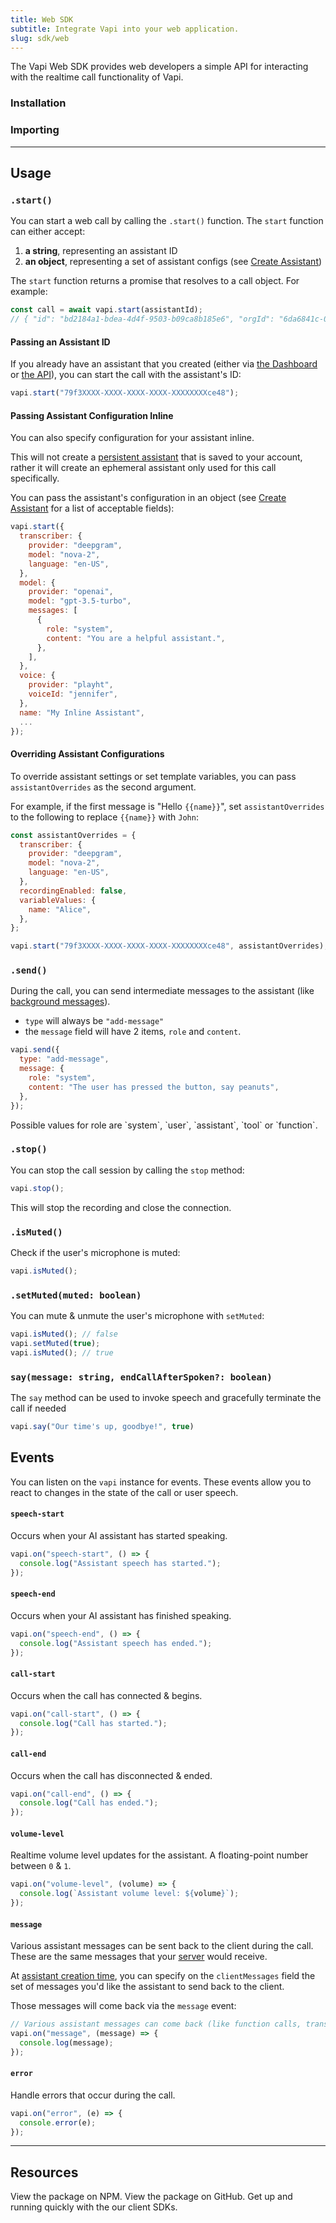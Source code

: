 ```yaml
---
title: Web SDK
subtitle: Integrate Vapi into your web application.
slug: sdk/web
---
```


The Vapi Web SDK provides web developers a simple API for interacting with the realtime call functionality of Vapi.

### Installation

<Markdown src="../snippets/sdks/web/install-web-sdk.mdx" />

### Importing

<Markdown src="../snippets/sdks/web/import-web-sdk.mdx" />

<Markdown src="../snippets/sdks/web/pass-api-keys.mdx" />

---

## Usage

### `.start()`

You can start a web call by calling the `.start()` function. The `start` function can either accept:

1. **a string**, representing an assistant ID
2. **an object**, representing a set of assistant configs (see [Create Assistant](/api-reference/assistants/create-assistant))

The `start` function returns a promise that resolves to a call object. For example:

```javascript
const call = await vapi.start(assistantId);
// { "id": "bd2184a1-bdea-4d4f-9503-b09ca8b185e6", "orgId": "6da6841c-0fca-4604-8941-3d5d65f43a17", "createdAt": "2024-11-13T19:20:24.606Z", "updatedAt": "2024-11-13T19:20:24.606Z", "type": "webCall", ... }
```

#### Passing an Assistant ID

If you already have an assistant that you created (either via [the Dashboard](/quickstart/dashboard) or [the API](/api-reference/assistants/create-assistant)), you can start the call with the assistant's ID:

```javascript
vapi.start("79f3XXXX-XXXX-XXXX-XXXX-XXXXXXXXce48");
```

#### Passing Assistant Configuration Inline

You can also specify configuration for your assistant inline.

This will not create a [persistent assistant](/assistants/persistent-assistants) that is saved to your account, rather it will create an ephemeral assistant only used for this call specifically.

You can pass the assistant's configuration in an object (see [Create Assistant](/api-reference/assistants/create-assistant) for a list of acceptable fields):

```javascript
vapi.start({
  transcriber: {
    provider: "deepgram",
    model: "nova-2",
    language: "en-US",
  },
  model: {
    provider: "openai",
    model: "gpt-3.5-turbo",
    messages: [
      {
        role: "system",
        content: "You are a helpful assistant.",
      },
    ],
  },
  voice: {
    provider: "playht",
    voiceId: "jennifer",
  },
  name: "My Inline Assistant",
  ...
});
```

#### Overriding Assistant Configurations

To override assistant settings or set template variables, you can pass `assistantOverrides` as the second argument.

For example, if the first message is "Hello `{{name}}`", set `assistantOverrides` to the following to replace `{{name}}` with `John`:

```javascript
const assistantOverrides = {
  transcriber: {
    provider: "deepgram",
    model: "nova-2",
    language: "en-US",
  },
  recordingEnabled: false,
  variableValues: {
    name: "Alice",
  },
};

vapi.start("79f3XXXX-XXXX-XXXX-XXXX-XXXXXXXXce48", assistantOverrides);
```

### `.send()`

During the call, you can send intermediate messages to the assistant (like [background messages](/assistants/background-messages)).

- `type` will always be `"add-message"`
- the `message` field will have 2 items, `role` and `content`.

```javascript
vapi.send({
  type: "add-message",
  message: {
    role: "system",
    content: "The user has pressed the button, say peanuts",
  },
});
```

<Info>
  Possible values for role are `system`, `user`, `assistant`, `tool` or
  `function`.
</Info>

### `.stop()`

You can stop the call session by calling the `stop` method:

```javascript
vapi.stop();
```

This will stop the recording and close the connection.

### `.isMuted()`

Check if the user's microphone is muted:

```javascript
vapi.isMuted();
```

### `.setMuted(muted: boolean)`

You can mute & unmute the user's microphone with `setMuted`:

```javascript
vapi.isMuted(); // false
vapi.setMuted(true);
vapi.isMuted(); // true
```

### `say(message: string, endCallAfterSpoken?: boolean)`

The `say` method can be used to invoke speech and gracefully terminate the call if needed

```javascript
vapi.say("Our time's up, goodbye!", true)
```

## Events

You can listen on the `vapi` instance for events. These events allow you to react to changes in the state of the call or user speech.

#### `speech-start`

Occurs when your AI assistant has started speaking.

```javascript
vapi.on("speech-start", () => {
  console.log("Assistant speech has started.");
});
```

#### `speech-end`

Occurs when your AI assistant has finished speaking.

```javascript
vapi.on("speech-end", () => {
  console.log("Assistant speech has ended.");
});
```

#### `call-start`

Occurs when the call has connected & begins.

```javascript
vapi.on("call-start", () => {
  console.log("Call has started.");
});
```

#### `call-end`

Occurs when the call has disconnected & ended.

```javascript
vapi.on("call-end", () => {
  console.log("Call has ended.");
});
```

#### `volume-level`

Realtime volume level updates for the assistant. A floating-point number between `0` & `1`.

```javascript
vapi.on("volume-level", (volume) => {
  console.log(`Assistant volume level: ${volume}`);
});
```

#### `message`

Various assistant messages can be sent back to the client during the call. These are the same messages that your [server](/server-url) would receive.

At [assistant creation time](/api-reference/assistants/create-assistant), you can specify on the `clientMessages` field the set of messages you'd like the assistant to send back to the client.

Those messages will come back via the `message` event:

```javascript
// Various assistant messages can come back (like function calls, transcripts, etc)
vapi.on("message", (message) => {
  console.log(message);
});
```

#### `error`

Handle errors that occur during the call.

```javascript
vapi.on("error", (e) => {
  console.error(e);
});
```

---

## Resources

<CardGroup cols={2}>
  <Card
    title="NPM"
    icon="fa-brands fa-npm"
    iconType="solid"
    href="https://www.npmjs.com/package/@vapi-ai/web"
  >
    View the package on NPM.
  </Card>
  <Card
    title="GitHub"
    icon="fa-brands fa-github"
    iconType="solid"
    href="https://github.com/VapiAI/web"
  >
    View the package on GitHub.
  </Card>
</CardGroup>
<CardGroup cols={1}>
  <Card
    title="Try Our Client SDKs"
    icon="bolt"
    iconType="solid"
    href="/quickstart/client-sdk"
  >
    Get up and running quickly with the our client SDKs.
  </Card>
</CardGroup>
